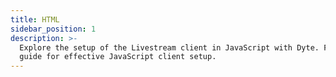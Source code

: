 ```yaml
---
title: HTML
sidebar_position: 1
description: >-
  Explore the setup of the Livestream client in JavaScript with Dyte. Follow our
  guide for effective JavaScript client setup.
---
```



<Quickstart product="Livestream" />

<head>
  <title>HTML Guide</title>
  <meta
    name="description"
    content="Explore the setup of the Livestream client in JavaScript with Dyte. Follow our guide for effective JavaScript client setup."
  />
</head>
